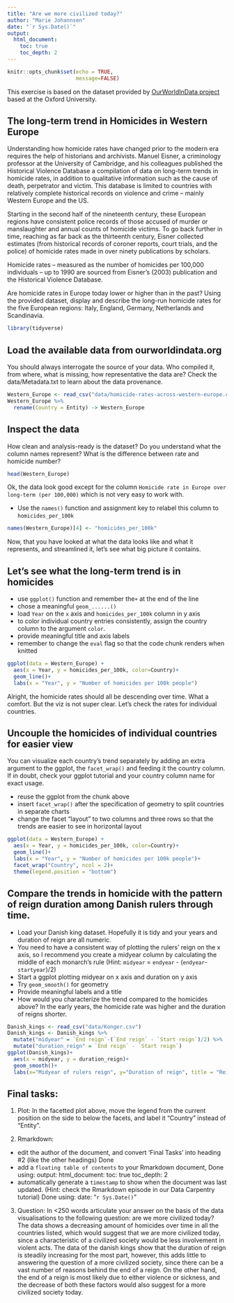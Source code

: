 ---
title: "Are we more civilized today?"
author: "Marie Johannsen"
date: "`r Sys.Date()`"
output:
  html_document:
    toc: true
    toc_depth: 2
---

```{r setup, include=FALSE}
knitr::opts_chunk$set(echo = TRUE,
                      message=FALSE)
```
This exercise is based on the dataset provided by [OurWorldInData project](https://ourworldindata.org/homicides) based at the Oxford University.

## The long-term trend in Homicides in Western Europe

Understanding how homicide rates have changed prior to the modern era requires the help of historians and archivists. Manuel Eisner, a criminology professor at the University of Cambridge, and his colleagues published the Historical Violence Database \href{https://cjrc.osu.edu/research/interdisciplinary/hvd}: a compilation of data on long-term trends in homicide rates, in addition to qualitative information such as the cause of death, perpetrator and victim. This database is limited to countries with relatively complete historical records on violence and crime – mainly Western Europe and the US.

Starting in the second half of the nineteenth century, these European regions have consistent police records of those accused of murder or manslaughter and annual counts of homicide victims. To go back further in time, reaching as far back as the thirteenth century, Eisner collected estimates (from historical records of coroner reports, court trials, and the police) of homicide rates made in over ninety publications by scholars.

Homicide rates – measured as the number of homicides per 100,000 individuals – up to 1990 are sourced from Eisner’s (2003) publication and the Historical Violence Database. 

Are homicide rates in Europe today lower or higher than in the past? Using the provided dataset, display and describe the long-run homicide rates for the five European regions: Italy, England, Germany, Netherlands and Scandinavia.

```{r library}
library(tidyverse)
```

## Load the available data from ourworldindata.org

You should always interrogate the source of your data. Who compiled it, from where, what is missing, how representative the data are? Check the data/Metadata.txt to learn about the data provenance.

```{r load-data}
Western_Europe <- read_csv("data/homicide-rates-across-western-europe.csv")
Western_Europe %>% 
  rename(Country = Entity) -> Western_Europe
```

## Inspect the data

How clean and analysis-ready is the dataset? Do you understand what the column names represent? What is the difference between rate and homicide number?

```{r inspect}
head(Western_Europe)
```

Ok, the data look good except for the column `Homicide rate in Europe over long-term (per 100,000)` which is not very easy to work with.

- Use the `names()` function and assignment key to relabel this column to `homicides_per_100k` 

```{r relabel column}
names(Western_Europe)[4] <- "homicides_per_100k"
```

Now, that you have looked at what the data looks like and what it represents, and streamlined it, let's see what big picture it contains.

## Let's see what the long-term trend is in homicides

- use `ggplot()` function and remember the`+` at the end of the line
- chose a meaningful `geom_......()`
- load `Year` on the `x` axis and `homicides_per_100k` column in y axis
- to color individual country entries consistently, assign the country column to the argument `color`.
- provide meaningful title and axis labels
- remember to change the `eval` flag so that the code chunk renders when knitted 

```{r plot-homicides, eval = TRUE}
ggplot(data = Western_Europe) + 
  aes(x = Year, y = homicides_per_100k, color=Country)+
  geom_line()+
  labs(x = "Year", y = "Number of homicides per 100k people")
```

Alright, the homicide rates should all be descending over time. What a comfort. But the viz is not super clear. Let's check the rates for individual countries.

## Uncouple the homicides of individual countries for easier view

You can visualize each country's trend separately by adding an extra argument to the ggplot, the `facet_wrap()` and feeding it the country column. If in doubt, check your ggplot tutorial and your country column name for exact usage.

- reuse the ggplot from the chunk above
- insert `facet_wrap()` after the specification of geometry to split countries in separate charts
- change the facet "layout" to two columns and three rows so that the trends are easier to see in horizontal layout


```{r eval = TRUE}
ggplot(data = Western_Europe) + 
  aes(x = Year, y = homicides_per_100k, color=Country)+
  geom_line()+
  labs(x = "Year", y = "Number of homicides per 100k people")+
  facet_wrap("Country", ncol = 2)+
  theme(legend.position = "bottom")
```

## Compare the trends in homicide with the pattern of reign duration among Danish rulers through time.

- Load your Danish king dataset. Hopefully it is tidy and your years and duration of reign are all numeric.
- You need to have a consistent way of plotting the rulers' reign on the x axis, so I recommend you create a midyear column by calculating the middle of each monarch's rule (Hint: `midyear` = `endyear` - (`endyear`-`startyear`)/2)
- Start a ggplot plotting midyear on x axis and duration on y axis
- Try `geom_smooth()` for geometry 
- Provide meaningful labels and a title
- How would you characterize the trend compared to the homicides above?
In the early years, the homicide rate was higher and the duration of reigns shorter. 

```{r eval = TRUE, warning=FALSE}
Danish_kings <- read_csv("data/Konger.csv")
Danish_kings <- Danish_kings %>% 
  mutate("midyear" = `End reign`-(`End reign` - `Start reign`)/2) %>% 
  mutate("duration_reign" = `End reign` - `Start reign`)
ggplot(Danish_kings)+
  aes(x = midyear, y = duration_reign)+
  geom_smooth()+
  labs(x="Midyear of rulers reign", y="Duration of reign", title = "Reign of Danish Rulers")
```


## **Final tasks:**

1) Plot: In the facetted plot above, move the legend from the current position on the side to below the facets, and label it "Country" instead of "Entity".

2) Rmarkdown: 

  - edit the author of the document, and convert 'Final Tasks' into heading #2 (like the other headings)
  Done
  - add a `floating table of contents` to your Rmarkdown document, 
  Done using: 
  output:
  html_document:
    toc: true
    toc_depth: 2
  - automatically generate a `timestamp` to show when the document was last updated. (Hint: check the Rmarkdown episode in our Data Carpentry tutorial)
  Done using: 
  date: "`r Sys.Date()`"

3) Question: In <250 words articulate your answer on the basis of the data visualisations to the following question: are we more civilized today?
The data shows a decreasing amount of homicides over time in all the countries listed, which would suggest that we are more civilized today, since a characteristic of a civilized society would be less involvement in violent acts. The data of the danish kings show that the duration of reign is steadily increasing for the most part, however, this adds little to answering the question of a more civilized society, since there can be a vast number of reasons behind the end of a reign. On the other hand, the end of a reign is most likely due to either violence or sickness, and the decrease of both these factors would also suggest for a more civilized society today. 